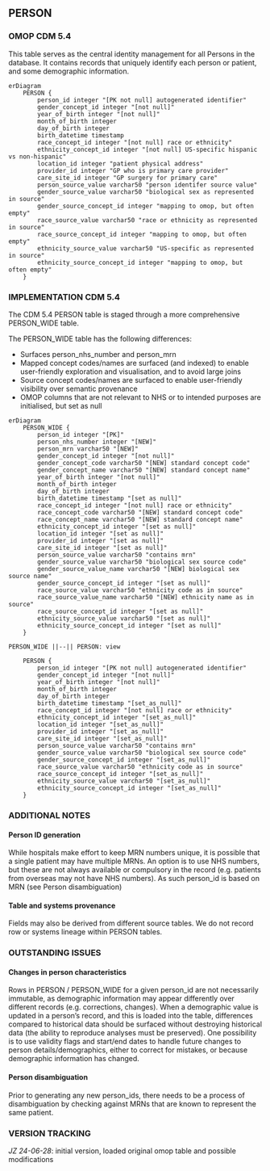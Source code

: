 
## PERSON

### OMOP CDM 5.4
This table serves as the central identity management for all Persons in the database. It contains records that uniquely identify each person or patient, and some demographic information.
```mermaid
erDiagram
    PERSON {
        person_id integer "[PK not null] autogenerated identifier"
        gender_concept_id integer "[not null]"
        year_of_birth integer "[not null]"
        month_of_birth integer
        day_of_birth integer
        birth_datetime timestamp
        race_concept_id integer "[not null] race or ethnicity"
        ethnicity_concept_id integer "[not null] US-specific hispanic vs non-hispanic"
        location_id integer "patient physical address"
        provider_id integer "GP who is primary care provider"
        care_site_id integer "GP surgery for primary care"
        person_source_value varchar50 "person identifer source value"
        gender_source_value varchar50 "biological sex as represented in source"
        gender_source_concept_id integer "mapping to omop, but often empty"
        race_source_value varchar50 "race or ethnicity as represented in source"
        race_source_concept_id integer "mapping to omop, but often empty"
        ethnicity_source_value varchar50 "US-specific as represented in source"
        ethnicity_source_concept_id integer "mapping to omop, but often empty"
    }
```

### IMPLEMENTATION CDM 5.4

The CDM 5.4 PERSON table is staged through a more comprehensive PERSON_WIDE table. 

The PERSON_WIDE table has the following differences:

- Surfaces person_nhs_number and person_mrn
- Mapped concept codes/names are surfaced (and indexed) to enable user-friendly exploration and visualisation, and to avoid large joins
- Source concept codes/names are surfaced to enable user-friendly visibility over semantic provenance
- OMOP columns that are not relevant to NHS or to intended purposes are initialised, but set as null

```mermaid
erDiagram
    PERSON_WIDE {
        person_id integer "[PK]"
        person_nhs_number integer "[NEW]"
        person_mrn varchar50 "[NEW]"
        gender_concept_id integer "[not null]"
        gender_concept_code varchar50 "[NEW] standard concept code"
        gender_concept_name varchar50 "[NEW] standard concept name"
        year_of_birth integer "[not null]"
        month_of_birth integer
        day_of_birth integer
        birth_datetime timestamp "[set as null]"
        race_concept_id integer "[not null] race or ethnicity"
        race_concept_code varchar50 "[NEW] standard concept code"
        race_concept_name varchar50 "[NEW] standard concept name"        
        ethnicity_concept_id integer "[set as null]"
        location_id integer "[set as null]"
        provider_id integer "[set as null]"
        care_site_id integer "[set as null]"
        person_source_value varchar50 "contains mrn"
        gender_source_value varchar50 "biological sex source code"
        gender_source_value_name varchar50 "[NEW] biological sex source name"
        gender_source_concept_id integer "[set as null]"
        race_source_value varchar50 "ethnicity code as in source"
        race_source_value_name varchar50 "[NEW] ethnicity name as in source"
        race_source_concept_id integer "[set as null]"
        ethnicity_source_value varchar50 "[set as null]"
        ethnicity_source_concept_id integer "[set as null]"    
    }

PERSON_WIDE ||--|| PERSON: view

    PERSON {
        person_id integer "[PK not null] autogenerated identifier"
        gender_concept_id integer "[not null]"
        year_of_birth integer "[not null]"
        month_of_birth integer
        day_of_birth integer
        birth_datetime timestamp "[set_as_null]"
        race_concept_id integer "[not null] race or ethnicity"
        ethnicity_concept_id integer "[set_as_null]"
        location_id integer "[set_as_null]"
        provider_id integer "[set_as_null]"
        care_site_id integer "[set_as_null]"
        person_source_value varchar50 "contains mrn"
        gender_source_value varchar50 "biological sex source code"
        gender_source_concept_id integer "[set_as_null]"
        race_source_value varchar50 "ethnicity code as in source"
        race_source_concept_id integer "[set_as_null]"
        ethnicity_source_value varchar50 "[set_as_null]"
        ethnicity_source_concept_id integer "[set_as_null]"
    }
```


### ADDITIONAL NOTES

#### Person ID generation
While hospitals make effort to keep MRN numbers unique, it is possible that a single patient may have multiple MRNs. An option is to use NHS numbers, but these are not always available or compulsory in the record (e.g. patients from overseas may not have NHS numbers). As such person_id is based on MRN (see Person disambiguation)

#### Table and systems provenance
Fields may also be derived from different source tables. We do not record row or systems lineage within PERSON tables.

### OUTSTANDING ISSUES

#### Changes in person characteristics
Rows in PERSON / PERSON_WIDE for a given person_id are not necessarily immutable, as demographic information may appear differently over different records (e.g. corrections, changes). When a demographic value is updated in a person's record, and this is loaded into the table, differences compared to historical data should be surfaced without destroying historical data (the ability to reproduce analyses must be preserved). One possibility is to use validity flags and start/end dates to handle future changes to person details/demographics, either to correct for mistakes, or because demographic information has changed.

#### Person disambiguation
Prior to generating any new person_ids, there needs to be a process of disambiguation by checking against MRNs that are known to represent the same patient.

### VERSION TRACKING

_JZ 24-06-28_: initial version, loaded original omop table and possible modifications